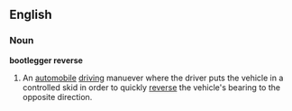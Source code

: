 ==English==
===Noun===
'''bootlegger reverse''' 

# An [[automobile]] [[driving]] manuever where the driver puts the vehicle in a controlled skid in order to quickly [[reverse]] the vehicle's bearing to the opposite direction.